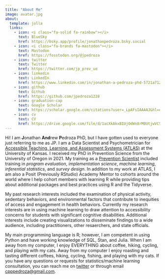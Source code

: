 ```yaml
---
title: "About Me"
image: avatar.jpg
about:
  template: jolla
  links:
    - icon: <i class="fa-solid fa-rainbow"></i>
      text: BlueSky
      href: https://bsky.app/profile/jonathanpedroza.bsky.social
    - icon: <i class="fa-brands fa-mastodon"></i>
      text: Mastodon
      href: https://fosstodon.org/@jpedroza
    - icon: twitter
      text: Twitter
      href: https://twitter.com/jp_prev_uo
    - icon: linkedin
      text: LinkedIn
      href: https://www.linkedin.com/in/jonathan-a-pedroza-phd-5721a7120/
    - icon: github
      text: Github
      href: https://github.com/jpedroza1228
    - icon: graduation-cap
      text: Google Scholar
      href: https://scholar.google.com/citations?user=_LpAFsIAAAAJ&hl=en&oi=ao
    - icon: cv
      text: CV
      href: https://drive.google.com/file/d/1acXkAkxBIUjOdWx8rM0UtjwVCS-RapF-/view?usp=sharing
---
```


Hi! I am **J**onathan **And**rew **P**edroza PhD, but I have gotten used to everyone just referring to me as JP. I am a Data Scientist and Psychometrician for [Accessible Teaching, Learning, and Assessment Systems (ATLAS)](https://atlas.ku.edu/) at the University of Kansas. I received my PhD in Prevention Science from the University of Oregon in 2021. My training as a [Prevention Scientist](http://www.preventionresearch.org/prevscience_description.php) included training in *program evaluation*, *implementation science*, *machine learning*, *inferential statistics*, and *survey design*. In addition to my work at ATLAS, I am also a Posit (Previously RStudio) Academy Mentor to cohorts around the world where I help cohort members with learning R while providing tips about additional packages and best practices using R and the Tidyverse.

My past research interests included the examination of physical activity, sedentary behaviors, and environmental factors that contribute to inequities of access and engagement in health behaviors. Currently my research interests are in using machine learning to draw attention to accessibility concerns for students with significant cognitive disabilities. Additional interests include creating visualizations to disseminate findings to a wide audience, including practitioners, other resaerchers, and state officials.  

My main programming language is R; however, I am competent in using Python and have working knowledge of SQL, Stan, and Julia. When I am away from my computer, I enjoy EVERYTHING about coffee, hiking, cycling, and playing with my cats. Away from my computer I enjoy roasting and tasting different coffees, hiking, cycling, fishing, and playing with my cats. If you have any questions or requests for statistics/machine learning consultation, you can reach me on [twitter](https://twitter.com/jp_prev_uo) or through email <a href="mailto:cpppedroza@gmail.com">cpppedroza@gmail.com</a>.